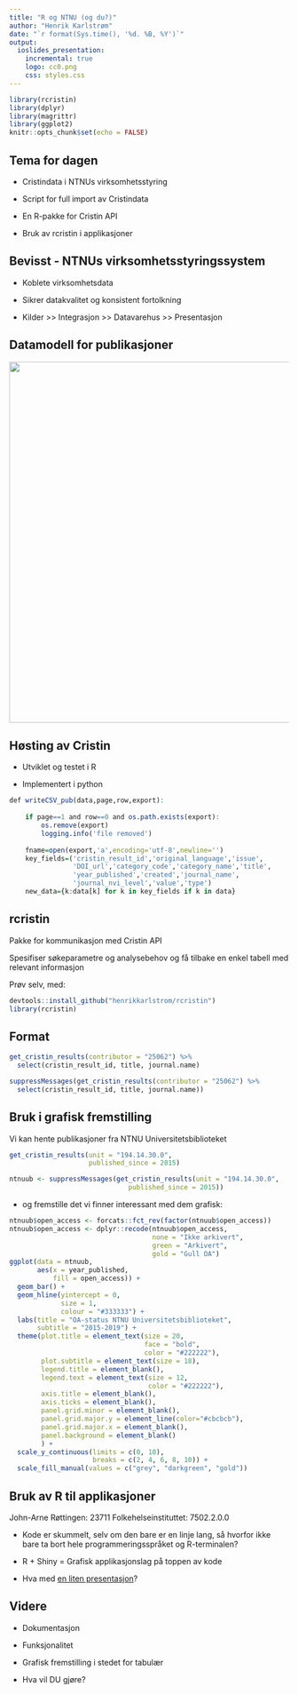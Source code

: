 ```yaml
---
title: "R og NTNU (og du?)"
author: "Henrik Karlstrøm"
date: "`r format(Sys.time(), '%d. %B, %Y')`"
output: 
  ioslides_presentation:
    incremental: true
    logo: cc0.png
    css: styles.css
---
```


```r
library(rcristin)
library(dplyr)
library(magrittr)
library(ggplot2)
knitr::opts_chunk$set(echo = FALSE)
```

## Tema for dagen

- Cristindata i NTNUs virksomhetsstyring

- Script for full import av Cristindata

- En R-pakke for Cristin API

- Bruk av rcristin i applikasjoner 


## Bevisst - NTNUs virksomhetsstyringssystem

- Koblete virksomhetsdata

- Sikrer datakvalitet og konsistent fortolkning

- Kilder >> Integrasjon >> Datavarehus >> Presentasjon


## Datamodell for publikasjoner

![](data_modell.png){width=650px}

## Høsting av Cristin

- Utviklet og testet i R

- Implementert i python

```r

def writeCSV_pub(data,page,row,export):
    
    if page==1 and row==0 and os.path.exists(export):
        os.remove(export)
        logging.info('file removed')
    
    fname=open(export,'a',encoding='utf-8',newline='')
    key_fields=('cristin_result_id','original_language','issue',
                'DOI_url','category_code','category_name','title',
                'year_published','created','journal_name',
                'journal_nvi_level','value','type')
    new_data={k:data[k] for k in key_fields if k in data}

```


## rcristin

Pakke for kommunikasjon med Cristin API

Spesifiser søkeparametre og analysebehov og få tilbake en enkel tabell med relevant informasjon

Prøv selv, med:

```r
devtools::install_github("henrikkarlstrom/rcristin")
library(rcristin)
```


## Format

```r
get_cristin_results(contributor = "25062") %>%
  select(cristin_result_id, title, journal.name)
```

```r
suppressMessages(get_cristin_results(contributor = "25062") %>%
  select(cristin_result_id, title, journal.name))
```


## Bruk i grafisk fremstilling

Vi kan hente publikasjoner fra NTNU Universitetsbiblioteket
```r
get_cristin_results(unit = "194.14.30.0",
                    published_since = 2015)
```

```r
ntnuub <- suppressMessages(get_cristin_results(unit = "194.14.30.0", 
                              published_since = 2015))
```

- og fremstille det vi finner interessant med dem grafisk:

```r
ntnuub$open_access <- forcats::fct_rev(factor(ntnuub$open_access))
ntnuub$open_access <- dplyr::recode(ntnuub$open_access,
                                    none = "Ikke arkivert",
                                    green = "Arkivert",
                                    gold = "Gull OA")
ggplot(data = ntnuub,
       aes(x = year_published,
           fill = open_access)) +
  geom_bar() +
  geom_hline(yintercept = 0,
             size = 1,
             colour = "#333333") +
  labs(title = "OA-status NTNU Universitetsbiblioteket",
       subtitle = "2015-2019") +
  theme(plot.title = element_text(size = 20,
                                  face = "bold",
                                  color = "#222222"),
        plot.subtitle = element_text(size = 18),
        legend.title = element_blank(),
        legend.text = element_text(size = 12,
                                   color = "#222222"),
        axis.title = element_blank(),
        axis.ticks = element_blank(),
        panel.grid.minor = element_blank(),
        panel.grid.major.y = element_line(color="#cbcbcb"),
        panel.grid.major.x = element_blank(),
        panel.background = element_blank()
        ) +
  scale_y_continuous(limits = c(0, 10),
                     breaks = c(2, 4, 6, 8, 10)) +
  scale_fill_manual(values = c("grey", "darkgreen", "gold"))
```


## Bruk av R til applikasjoner

<div class="notes">
John-Arne Røttingen: 23711
Folkehelseinstituttet: 7502.2.0.0
</div>

- Kode er skummelt, selv om den bare er en linje lang, så hvorfor ikke bare ta bort hele programmeringsspråket og R-terminalen?

- R + Shiny = Grafisk applikasjonslag på toppen av kode

- Hva med [en liten presentasjon](https://henrikkarlstrom.shinyapps.io/rcristindemo/)?


## Videre

- Dokumentasjon

- Funksjonalitet

- Grafisk fremstilling i stedet for tabulær

- Hva vil DU gjøre?